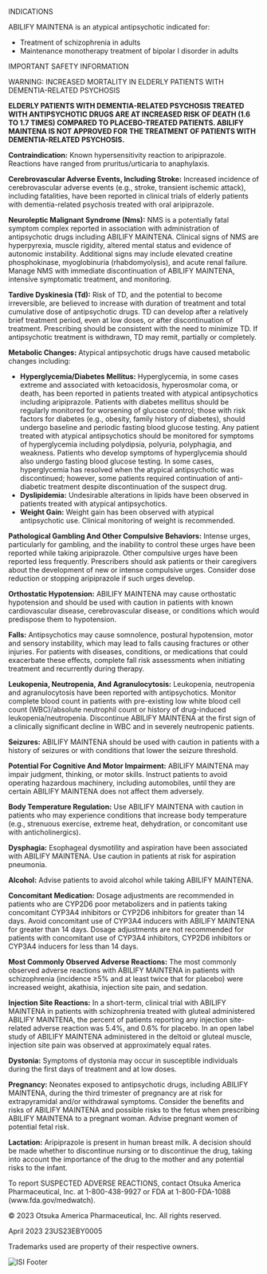 
<p className='blue mb-6'>INDICATIONS</p>
<p className='mb-6'>ABILIFY MAINTENA is an atypical antipsychotic indicated for:</p>
<ul>
  <li className='mb-0'>
    Treatment of schizophrenia in adults
  </li>
  <li className='mb-0'>
    Maintenance monotherapy treatment of bipolar I
    disorder in adults
  </li>
</ul>
<p className='blue mt-16'>IMPORTANT SAFETY INFORMATION</p>
<p className='blue mt-16 mb-10'>WARNING: INCREASED MORTALITY IN ELDERLY PATIENTS WITH DEMENTIA-RELATED PSYCHOSIS</p>
<p><strong>ELDERLY PATIENTS WITH DEMENTIA-RELATED PSYCHOSIS TREATED WITH ANTIPSYCHOTIC DRUGS ARE AT INCREASED RISK OF DEATH (1.6 TO 1.7 TIMES) COMPARED TO PLACEBO-TREATED PATIENTS. ABILIFY MAINTENA IS NOT APPROVED FOR THE TREATMENT OF PATIENTS WITH DEMENTIA-RELATED PSYCHOSIS.</strong></p>
<p><strong>Contraindication:</strong> Known hypersensitivity reaction to aripiprazole. Reactions have ranged from pruritus/urticaria to anaphylaxis.</p>
<p><strong>Cerebrovascular Adverse Events, Including Stroke:</strong> Increased incidence of cerebrovascular adverse events (e.g., stroke, transient ischemic attack), including fatalities, have been reported in clinical trials of elderly patients with dementia-related psychosis treated with oral aripiprazole.</p>
<p><strong>Neuroleptic Malignant Syndrome (Nms):</strong> NMS is a potentially fatal symptom complex reported in association with administration of antipsychotic drugs including ABILIFY MAINTENA. Clinical signs of NMS are hyperpyrexia, muscle rigidity, altered mental status and evidence of autonomic instability. Additional signs may include elevated creatine phosphokinase, myoglobinuria (rhabdomyolysis), and acute renal failure. Manage NMS with immediate discontinuation of ABILIFY MAINTENA, intensive symptomatic treatment, and monitoring.</p>
<p><strong>Tardive Dyskinesia (Td):</strong> Risk of TD, and the potential to become irreversible, are believed to increase with duration of treatment and total cumulative dose of antipsychotic drugs. TD can develop after a relatively brief treatment period, even at low doses, or after discontinuation of treatment. Prescribing should be consistent with the need to minimize TD. If antipsychotic treatment is withdrawn, TD may remit, partially or completely.</p>
<p><strong>Metabolic Changes:</strong> Atypical antipsychotic drugs have caused metabolic changes including:</p>
<ul>
  <li><strong>Hyperglycemia/Diabetes Mellitus:</strong> Hyperglycemia, in some cases extreme and associated with ketoacidosis, hyperosmolar coma, or death, has been reported in patients treated with atypical antipsychotics including aripiprazole. Patients with diabetes mellitus should be regularly monitored for worsening of glucose control; those with risk factors for diabetes (e.g., obesity, family history of diabetes), should undergo baseline and periodic fasting blood glucose testing. Any patient treated with atypical antipsychotics should be monitored for symptoms of hyperglycemia including polydipsia, polyuria, polyphagia, and weakness. Patients who develop symptoms of hyperglycemia should also undergo fasting blood glucose testing. In some cases, hyperglycemia has resolved when the atypical antipsychotic was discontinued; however, some patients required continuation of anti-diabetic treatment despite discontinuation of the suspect drug.</li>
  <li><strong>Dyslipidemia:</strong> Undesirable alterations in lipids have been observed in patients treated with atypical antipsychotics.</li>
  <li><strong>Weight Gain:</strong> Weight gain has been observed with atypical antipsychotic use. Clinical monitoring of weight is recommended.</li>
</ul>
<p><strong>Pathological Gambling And Other Compulsive Behaviors:</strong> Intense urges, particularly for gambling, and the inability to control these urges have been reported while taking aripiprazole. Other compulsive urges have been reported less frequently. Prescribers should ask patients or their caregivers about the development of new or intense compulsive urges. Consider dose reduction or stopping aripiprazole if such urges develop.</p>
<p><strong>Orthostatic Hypotension:</strong> ABILIFY MAINTENA may cause orthostatic hypotension and should be used with caution in patients with known cardiovascular disease, cerebrovascular disease, or conditions which would predispose them to hypotension.</p>
<p><strong>Falls:</strong> Antipsychotics may cause somnolence, postural hypotension, motor and sensory instability, which may lead to falls causing fractures or other injuries. For patients with diseases, conditions, or medications that could exacerbate these effects, complete fall risk assessments when initiating treatment and recurrently during therapy.</p>
<p><strong>Leukopenia, Neutropenia, And Agranulocytosis:</strong> Leukopenia, neutropenia and agranulocytosis have been reported with antipsychotics. Monitor complete blood count in patients with pre-existing low white blood cell count (WBC)/absolute neutrophil count or history of drug-induced leukopenia/neutropenia. Discontinue ABILIFY MAINTENA at the first sign of a clinically significant decline in WBC and in severely neutropenic patients.</p>
<p><strong>Seizures:</strong> ABILIFY MAINTENA should be used with caution in patients with a history of seizures or with conditions that lower the seizure threshold.</p>
<p><strong>Potential For Cognitive And Motor Impairment:</strong> ABILIFY MAINTENA may impair judgment, thinking, or motor skills. Instruct patients to avoid operating hazardous machinery, including automobiles, until they are certain ABILIFY MAINTENA does not affect them adversely.</p>
<p><strong>Body Temperature Regulation:</strong> Use ABILIFY MAINTENA with caution in patients who may experience conditions that increase body temperature (e.g., strenuous exercise, extreme heat, dehydration, or concomitant use with anticholinergics).</p>
<p><strong>Dysphagia:</strong> Esophageal dysmotility and aspiration have been associated with ABILIFY MAINTENA. Use caution in patients at risk for aspiration pneumonia.</p>
<p><strong>Alcohol:</strong> Advise patients to avoid alcohol while taking ABILIFY MAINTENA.</p>
<p><strong>Concomitant Medication:</strong> Dosage adjustments are recommended in patients who are CYP2D6 poor metabolizers and in patients taking concomitant CYP3A4 inhibitors or CYP2D6 inhibitors for greater than 14 days. Avoid concomitant use of CYP3A4 inducers with ABILIFY MAINTENA for greater than 14 days. Dosage adjustments are not recommended for patients with concomitant use of CYP3A4 inhibitors, CYP2D6 inhibitors or CYP3A4 inducers for less than 14 days.</p>
<p><strong>Most Commonly Observed Adverse Reactions:</strong> The most commonly observed adverse reactions with ABILIFY MAINTENA in patients with schizophrenia (incidence ≥5% and at least twice that for placebo) were increased weight, akathisia, injection site pain, and sedation.</p>
<p><strong>Injection Site Reactions:</strong> In a short-term, clinical trial with ABILIFY MAINTENA in patients with schizophrenia treated with gluteal administered ABILIFY MAINTENA, the percent of patients reporting any injection site-related adverse reaction was 5.4%, and 0.6% for placebo. In an open label study of ABILIFY MAINTENA administered in the deltoid or gluteal muscle, injection site pain was observed at approximately equal rates.</p>
<p><strong>Dystonia:</strong> Symptoms of dystonia may occur in susceptible individuals during the first days of treatment and at low doses.</p>
<p><strong>Pregnancy:</strong> Neonates exposed to antipsychotic drugs, including ABILIFY MAINTENA, during the third trimester of pregnancy are at risk for extrapyramidal and/or withdrawal symptoms. Consider the benefits and risks of ABILIFY MAINTENA and possible risks to the fetus when prescribing ABILIFY MAINTENA to a pregnant woman. Advise pregnant women of potential fetal risk.</p>
<p><strong>Lactation:</strong> Aripiprazole is present in human breast milk. A decision should be made whether to discontinue nursing or to discontinue the drug, taking into account the importance of the drug to the mother and any potential risks to the infant.</p>
<p>To report SUSPECTED ADVERSE REACTIONS, contact Otsuka America Pharmaceutical, Inc. at <span className='text-nowrap'>1-800-438-9927</span> or FDA at <span className='text-nowrap'>1-800-FDA-1088</span> (www.fda.gov/medwatch).</p>
<div className='modal-isi-footer'>
  <p>© 2023 Otsuka America Pharmaceutical, Inc. All rights reserved.</p>
  <p>April 2023 23US23EBY0005</p>
  <p>Trademarks used are property of their respective owners.</p>
  <img src={imgISIFooter.src} alt='ISI Footer' />
</div>
